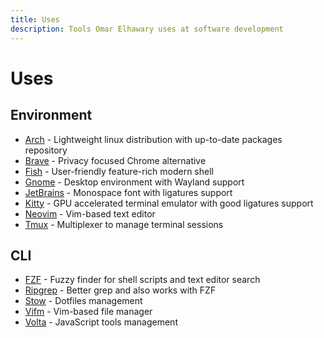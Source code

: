 ```yaml
---
title: Uses
description: Tools Omar Elhawary uses at software development
---
```


# Uses

## Environment

- [Arch](https://archlinux.org) - Lightweight linux distribution with up-to-date packages repository
- [Brave](https://brave.com) - Privacy focused Chrome alternative
- [Fish](https://fishshell.com) - User-friendly feature-rich modern shell
- [Gnome](https://www.gnome.org) - Desktop environment with Wayland support
- [JetBrains](https://www.jetbrains.com/lp/mono) - Monospace font with ligatures support
- [Kitty](https://sw.kovidgoyal.net/kitty) - GPU accelerated terminal emulator with good ligatures support
- [Neovim](https://neovim.io) - Vim-based text editor
- [Tmux](https://github.com/tmux/tmux) - Multiplexer to manage terminal sessions

## CLI

- [FZF](https://github.com/junegunn/fzf) - Fuzzy finder for shell scripts and text editor search
- [Ripgrep](https://github.com/BurntSushi/ripgrep) - Better grep and also works with FZF
- [Stow](https://www.gnu.org/software/stow) - Dotfiles management
- [Vifm](https://vifm.info) - Vim-based file manager
- [Volta](https://volta.sh) - JavaScript tools management
